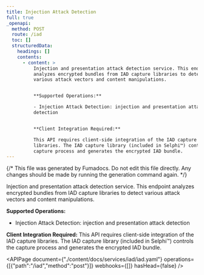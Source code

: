 ```yaml
---
title: Injection Attack Detection
full: true
_openapi:
  method: POST
  route: /iad
  toc: []
  structuredData:
    headings: []
    contents:
      - content: >
          Injection and presentation attack detection service. This endpoint
          analyzes encrypted bundles from IAD capture libraries to detect
          various attack vectors and content manipulations.


          **Supported Operations:**

          - Injection Attack Detection: injection and presentation attack
          detection


          **Client Integration Required:**

          This API requires client-side integration of the IAD capture
          libraries. The IAD capture library (included in Selphi™) controls the
          capture process and generates the encrypted IAD bundle.
---
```


{/* This file was generated by Fumadocs. Do not edit this file directly. Any changes should be made by running the generation command again. */}

Injection and presentation attack detection service. This endpoint analyzes encrypted bundles from IAD capture libraries to detect various attack vectors and content manipulations.

**Supported Operations:**
- Injection Attack Detection: injection and presentation attack detection

**Client Integration Required:**
This API requires client-side integration of the IAD capture libraries. The IAD capture library (included in Selphi™) controls the capture process and generates the encrypted IAD bundle.


<APIPage document={"./content/docs/services/iad/iad.yaml"} operations={[{"path":"/iad","method":"post"}]} webhooks={[]} hasHead={false} />